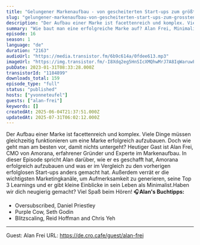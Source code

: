 ```yaml
---
title: "Gelungener Markenaufbau - von gescheiterten Start-ups zum größten online Sexshop der Schweiz"
slug: "gelungener-markenaufbau-von-gescheiterten-start-ups-zum-grossten-online-sexshop-der-schweiz"
description: "Der Aufbau einer Marke ist facettenreich und komplex. Viele Dinge müssen gleichzeitig funktionieren um eine Marke erfolgreich aufzubauen. Doch wie geht man am besten vor, damit nichts untergeht? Heutiger Gast ist Alan Frei, CMO von Amorana, erfahrener Gründer und Experte im Markenaufbau. In dieser Episode spricht Alan darüber, wie er es geschafft hat, Amorana erfolgreich aufzubauen und was er im Vergleich zu den vorherigen erfolglosen Start-ups anders gemacht hat. Außerdem verrät er die wichtigsten Marketingkanäle, um Aufmerksamkeit zu generieren, seine Top 3 Learnings und er gibt kleine Einblicke in sein Leben als Minimalist.Haben wir dich neugierig gemacht? Viel Spaß beim Hören! 🎧**Alan's Buchtipps:**\n- Oversubscribed, Daniel Priestley\n- Purple Cow, Seth Godin\n- Blitzscaling, Reid Hoffman and Chris Yeh\n\n****\n\nGuest: Alan Frei\nURL: https://de.cro.cafe/guest/alan-frei"
summary: "Wie baut man eine erfolgreiche Marke auf? Alan Frei, Minimalist, Gründer und Vagabond verrät sein Erfolgsrezept und wie er es endlich geschafft hat, Amorana als erfolgreiches Business aufzubauen."
episode: 16
season: 1
language: "de"
duration: "2163"
audioUrl: "https://media.transistor.fm/6b9c614a/0fdee613.mp3"
imageUrl: "https://img.transistor.fm/-I8Xdq2eg5HnSIcXMQhwMrJ7A8IqWaruwFwOY7R8TD0/rs:fill:0:0:1/w:1400/h:1400/q:60/mb:500000/aHR0cHM6Ly9pbWct/dXBsb2FkLXByb2R1/Y3Rpb24udHJhbnNp/c3Rvci5mbS9lN2Yx/NjU2NjVkMGQwZDBj/MTQwMzk2YzY3ZjU5/MTYwMy5wbmc.webp"
pubDate: 2023-01-31T08:33:28.000Z
transistorId: "1184899"
downloads_total: 159
episode_type: "full"
status: "published"
hosts: ["yvonneteufel"]
guests: ["alan-frei"]
keywords: []
createdAt: 2025-06-04T21:37:51.000Z
updatedAt: 2025-07-31T06:02:12.000Z
---
```


Der Aufbau einer Marke ist facettenreich und komplex. Viele Dinge müssen gleichzeitig funktionieren um eine Marke erfolgreich aufzubauen. Doch wie geht man am besten vor, damit nichts untergeht? Heutiger Gast ist Alan Frei, CMO von Amorana, erfahrener Gründer und Experte im Markenaufbau. In dieser Episode spricht Alan darüber, wie er es geschafft hat, Amorana erfolgreich aufzubauen und was er im Vergleich zu den vorherigen erfolglosen Start-ups anders gemacht hat. Außerdem verrät er die wichtigsten Marketingkanäle, um Aufmerksamkeit zu generieren, seine Top 3 Learnings und er gibt kleine Einblicke in sein Leben als Minimalist.Haben wir dich neugierig gemacht? Viel Spaß beim Hören! 🎧**Alan's Buchtipps:**
- Oversubscribed, Daniel Priestley
- Purple Cow, Seth Godin
- Blitzscaling, Reid Hoffman and Chris Yeh

****

Guest: Alan Frei
URL: https://de.cro.cafe/guest/alan-frei
